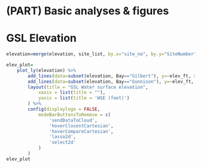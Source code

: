 # (PART) Basic analyses & figures {-}

# GSL Elevation {#elev-analyses}

```r
elevation=merge(elevation, site_list, by.x="site_no", by.y="SiteNumber", all.x=T)

elev_plot=
	plot_ly(elevation) %>%
		add_lines(data=subset(elevation, Bay=="Gilbert"), y=~elev_ft, x=~Date, name=~"Gilbert", yaxis = "y2") %>%
		add_lines(data=subset(elevation, Bay=="Gunnison"), y=~elev_ft, x=~Date, name=~"Gunnison", line=list(dash="dot"), yaxis = "y2") %>%
		layout(title = "GSL Water surface elevation",
			xaxis = list(title = ""),
			yaxis = list(title = 'WSE (feet)')
		) %>% 
		config(displaylogo = FALSE,
			modeBarButtonsToRemove = c(
				'sendDataToCloud',
				'hoverClosestCartesian',
				'hoverCompareCartesian',
				'lasso2d',
				'select2d'
			)
		)
elev_plot
```

